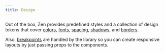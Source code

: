```yaml
---
title: Design
---
```


Out of the box, Zen provides predefined styles and a collection of design tokens that cover
[colors](/docs/design/colors),
[fonts](/docs/design/fonts),
[spacing](/docs/design/spacing),
[shadows](/docs/design/shadows),
and [borders](/docs/design/border-radius).

Also, [breakpoints](/docs/design/breakpoints) are handled by the library so you can create
responsive layouts by just passing props to the components.
